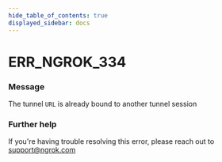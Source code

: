 ```yaml
---
hide_table_of_contents: true
displayed_sidebar: docs
---
```



# ERR_NGROK_334

### Message
The tunnel `URL` is already bound to another tunnel session

<ErrorDetails error='err_ngrok_334' />


### Further help
If you're having trouble resolving this error, please reach out to [support@ngrok.com](mailto:support@ngrok.com?subject=Help%20with%20ERR_NGROK_334)

